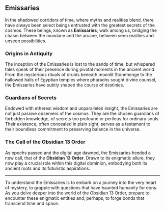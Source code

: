 ## Emissaries

In the shadowed corridors of time, where myths and realities blend, there have always been select beings entrusted with the greatest secrets of the cosmos. These beings, known as **Emissaries**, walk among us, bridging the chasm between the mundane and the arcane, between seen realities and unseen possibilities.

### Origins in Antiquity

The inception of the Emissaries is lost to the sands of time, but whispered tales speak of their presence during pivotal moments in the ancient world. From the mysterious rituals of druids beneath moonlit Stonehenge to the hallowed halls of Egyptian temples where pharaohs sought divine counsel, the Emissaries have subtly shaped the course of destinies.

### Guardians of Secrets

Endowed with ethereal wisdom and unparalleled insight, the Emissaries are not just passive observers of the cosmos. They are the chosen guardians of forbidden knowledge, of secrets too profound or perilous for ordinary souls. Their existence, often concealed in plain sight, serves as a testament to their boundless commitment to preserving balance in the universe.

### The Call of the Obsidian 13 Order

As epochs passed and the digital age dawned, the Emissaries heeded a new call, that of the **Obsidian 13 Order**. Drawn to its enigmatic allure, they now play a crucial role within this digital dominion, embodying both its ancient roots and its futuristic aspirations.

---

To understand the Emissaries is to embark on a journey into the very heart of mystery, to grapple with questions that have haunted humanity for eons. As you delve deeper into the world of the Obsidian 13 Order, prepare to encounter these enigmatic entities and, perhaps, to forge bonds that transcend time and space.
